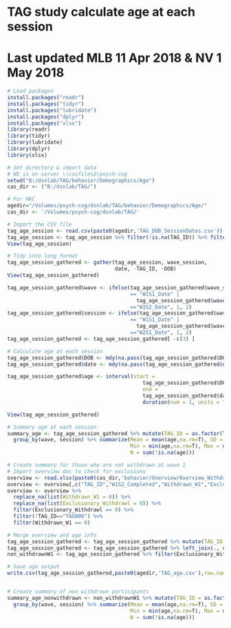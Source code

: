 # TAG study calculate age at each session
# Last updated MLB 11 Apr 2018 & NV 1 May 2018

```r
# Load packages
install.packages("readr")
install.packages("tidyr")
install.packages("lubridate")
install.packages("dplyr")
install.packages("xlsx")
library(readr)
library(tidyr)
library(lubridate)
library(dplyr)
library(xlsx)
```

```r
# Set directory & import data
# WD is on server \\casfiles2\psych-cog
setwd("B:/dsnlab/TAG/behavior/Demographics/Age")
cas_dir <- ("B:/dsnlab/TAG/")

# For MAC
agedir="/Volumes/psych-cog/dsnlab/TAG/behavior/Demographics/Age/"
cas_dir <- '/Volumes/psych-cog/dsnlab/TAG/'

# Import the CSV file
tag_age_session <- read.csv(paste0(agedir,'TAG_DOB_SessionDates.csv'))
tag_age_session <- tag_age_session %>% filter(!is.na(TAG_ID)) %>% filter(!TAG_ID=="TAG000")
View(tag_age_session)
```

```r
# Tidy into long format
tag_age_session_gathered <- gather(tag_age_session, wave_session, 
                                   date, -TAG_ID, -DOB)
View(tag_age_session_gathered)

tag_age_session_gathered$wave <- ifelse(tag_age_session_gathered$wave_session 
                                        == "W1S1_Date" | 
                                          tag_age_session_gathered$wave_session
                                        =="W1S2_Date", 1, 2)
tag_age_session_gathered$session <- ifelse(tag_age_session_gathered$wave_session 
                                        == "W1S1_Date" | 
                                          tag_age_session_gathered$wave_session
                                        =="W2S1_Date", 1, 2)
tag_age_session_gathered <- tag_age_session_gathered[ -c(3) ]
```

```r
# Calculate age at each session
tag_age_session_gathered$DOB <- mdy(na.pass(tag_age_session_gathered$DOB))
tag_age_session_gathered$date <- mdy(na.pass(tag_age_session_gathered$date))

tag_age_session_gathered$age <- interval(start = 
                                            tag_age_session_gathered$DOB, 
                                            end = 
                                            tag_age_session_gathered$date) / 
                                            duration(num = 1, units = "years")

View(tag_age_session_gathered)
```

```r
# Summary age at each session 
summary_age <- tag_age_session_gathered %>% mutate(TAG_ID = as.factor(TAG_ID)) %>%
  group_by(wave, session) %>% summarize(Mean = mean(age,na.rm=T), SD = sd(age,na.rm=T), 
                                        Min = min(age,na.rm=T), Max = max(age,na.rm=T), 
                                        N = sum(!is.na(age)))
```

```r
# Create summary for those who are not withdrawn at wave 1
# Import overview doc to check for exclusions 
overview <- read.xlsx(paste0(cas_dir,'behavior/Overview/Overview_Withdrawn_Completed/TAG_Overview_Doc.xlsx'),1)
overview <- overview[,c("TAG_ID","W1S2_Completed","Withdrawn_W1","Exclusionary_Withdrawl")]
overview <- overview %>% 
  replace_na(list(Withdrawn_W1 = 0)) %>%
  replace_na(list(Exclusionary_Withdrawl = 0)) %>%
  filter(Exclusionary_Withdrawl == 0) %>%
  filter(!TAG_ID=="TAG000") %>%
  filter(Withdrawn_W1 == 0)

# Merge overview and age info
tag_age_session_gathered <- tag_age_session_gathered %>% mutate(TAG_ID = as.factor(TAG_ID)) 
tag_age_session_gathered <- tag_age_session_gathered %>% left_join(., overview) 
non_withdrawnW1 <- tag_age_session_gathered %>% filter(Exclusionary_Withdrawl == 0)

# Save age output
write.csv(tag_age_session_gathered,paste0(agedir,'TAG_age.csv'),row.names=F)


# Create summary of non withdrawn participants
summary_age_nonwithdrawn <- non_withdrawnW1 %>% mutate(TAG_ID = as.factor(TAG_ID)) %>%
  group_by(wave, session) %>% summarize(Mean = mean(age,na.rm=T), SD = sd(age,na.rm=T), 
                                        Min = min(age,na.rm=T), Max = max(age,na.rm=T), 
                                        N = sum(!is.na(age)))
```


